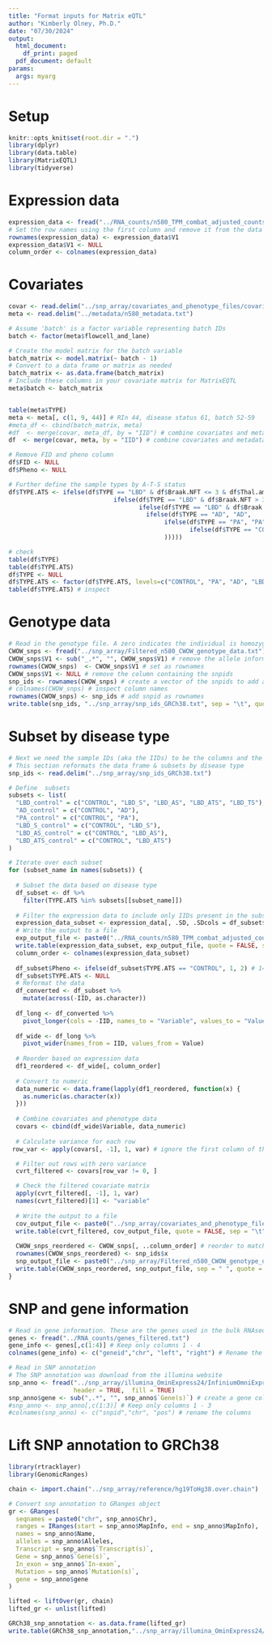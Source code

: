 ```yaml
---
title: "Format inputs for Matrix eQTL"
author: "Kimberly Olney, Ph.D."
date: "07/30/2024"
output:
  html_document:
    df_print: paged
  pdf_document: default
params:
  args: myarg
---
```


# Setup
```r
knitr::opts_knit$set(root.dir = ".")
library(dplyr)
library(data.table)
library(MatrixEQTL)
library(tidyverse)
```

# Expression data 
```r
expression_data <- fread("../RNA_counts/n580_TPM_combat_adjusted_counts_log2.txt")
# Set the row names using the first column and remove it from the data frame
rownames(expression_data) <- expression_data$V1
expression_data$V1 <- NULL
column_order <- colnames(expression_data)
```

# Covariates 
```r
covar <- read.delim("../snp_array/covariates_and_phenotype_files/covariates_and_phenotypes.txt")
meta <- read.delim("../metadata/n580_metadata.txt")

# Assume 'batch' is a factor variable representing batch IDs
batch <- factor(meta$flowcell_and_lane)  

# Create the model matrix for the batch variable
batch_matrix <- model.matrix(~ batch - 1)
# Convert to a data frame or matrix as needed
batch_matrix <- as.data.frame(batch_matrix)
# Include these columns in your covariate matrix for MatrixEQTL
meta$batch <- batch_matrix


table(meta$TYPE)
meta <- meta[, c(1, 9, 44)] # RIn 44, disease status 61, batch 52-59
#meta_df <- cbind(batch_matrix, meta)
#df  <- merge(covar, meta_df, by = "IID") # combine covariates and metadata so that RIN is now included
df  <- merge(covar, meta, by = "IID") # combine covariates and metadata so that RIN is now included

# Remove FID and pheno column 
df$FID <- NULL
df$Pheno <- NULL

# Further define the sample types by A-T-S status 
df$TYPE.ATS <- ifelse(df$TYPE == "LBD" & df$Braak.NFT <= 3 & df$Thal.amyloid < 2, "LBD_S",
                             ifelse(df$TYPE == "LBD" & df$Braak.NFT > 3 & df$Thal.amyloid >= 2, "LBD_ATS",
                                    ifelse(df$TYPE == "LBD" & df$Braak.NFT <= 3 & df$Thal.amyloid >= 2, "LBD_AS", # high amyloid 
                                      ifelse(df$TYPE == "AD", "AD",
                                           ifelse(df$TYPE == "PA", "PA",
                                                  ifelse(df$TYPE == "CONTROL", "CONTROL", "LBD_TS") # high Braak
                                           )))))

# check
table(df$TYPE)
table(df$TYPE.ATS)
df$TYPE <- NULL
df$TYPE.ATS <- factor(df$TYPE.ATS, levels=c("CONTROL", "PA", "AD", "LBD_S", "LBD_TS", "LBD_AS", "LBD_ATS"))
table(df$TYPE.ATS) # inspect
```

# Genotype data
```r
# Read in the genotype file. A zero indicates the individual is homozygous reference, a 1 is heterozygous, a 2 is homozygous alternate 
CWOW_snps <- fread("../snp_array/Filtered_n580_CWOW_genotype_data.txt") 
CWOW_snps$V1 <- sub("_.*", "", CWOW_snps$V1) # remove the allele information in the snpid 
rownames(CWOW_snps)  <- CWOW_snps$V1 # set as rownames 
CWOW_snps$V1 <- NULL # remove the column containing the snpids
snp_ids <- rownames(CWOW_snps) # create a vector of the snpids to add as rownames 
# colnames(CWOW_snps) # inspect column names 
rownames(CWOW_snps) <- snp_ids # add snpid as rownames 
write.table(snp_ids, "../snp_array/snp_ids_GRCh38.txt", sep = "\t", quote = FALSE, row.names = FALSE)
```

# Subset by disease type 
```r
# Next we need the sample IDs (aka the IIDs) to be the columns and the rows to be the covariates
# This section reformats the data frame & subsets by disease type 
snp_ids <- read.delim("../snp_array/snp_ids_GRCh38.txt")

# Define  subsets
subsets <- list(
  "LBD_control" = c("CONTROL", "LBD_S", "LBD_AS", "LBD_ATS", "LBD_TS"), # all LBD types
  "AD_control" = c("CONTROL", "AD"),
  "PA_control" = c("CONTROL", "PA"),
  "LBD_S_control" = c("CONTROL", "LBD_S"),
  "LBD_AS_control" = c("CONTROL", "LBD_AS"),
  "LBD_ATS_control" = c("CONTROL", "LBD_ATS")
)

# Iterate over each subset
for (subset_name in names(subsets)) {
  
  # Subset the data based on disease type
  df_subset <- df %>% 
    filter(TYPE.ATS %in% subsets[[subset_name]])
  
  # Filter the expression data to include only IIDs present in the subset
  expression_data_subset <- expression_data[, .SD, .SDcols = df_subset$IID]
  # Write the output to a file
  exp_output_file <- paste0("../RNA_counts/n580_TPM_combat_adjusted_counts_log2_", subset_name, ".txt")
  write.table(expression_data_subset, exp_output_file, quote = FALSE, sep = "\t", row.names = TRUE)
  column_order <- colnames(expression_data_subset)
  
  df_subset$Pheno <- ifelse(df_subset$TYPE.ATS == "CONTROL", 1, 2) # 1=unaffected (control), 2=affected (case)
  df_subset$TYPE.ATS <- NULL
  # Reformat the data 
  df_converted <- df_subset %>%
    mutate(across(-IID, as.character))
  
  df_long <- df_converted %>%
    pivot_longer(cols = -IID, names_to = "Variable", values_to = "Value")
  
  df_wide <- df_long %>%
    pivot_wider(names_from = IID, values_from = Value)
  
  # Reorder based on expression data
  df1_reordered <- df_wide[, column_order]
  
  # Convert to numeric
  data_numeric <- data.frame(lapply(df1_reordered, function(x) {
    as.numeric(as.character(x))
  }))
  
  # Combine covariates and phenotype data
  covars <- cbind(df_wide$Variable, data_numeric)
  
  # Calculate variance for each row
 row_var <- apply(covars[, -1], 1, var) # ignore the first column of the variables

  # Filter out rows with zero variance
  cvrt_filtered <- covars[row_var != 0, ]

  # Check the filtered covariate matrix
  apply(cvrt_filtered[, -1], 1, var)
  names(cvrt_filtered)[1] <- "variable"
  
  # Write the output to a file
  cov_output_file <- paste0("../snp_array/covariates_and_phenotype_files/covariates_", subset_name, ".txt")
  write.table(cvrt_filtered, cov_output_file, quote = FALSE, sep = "\t", row.names = FALSE)
  
  CWOW_snps_reordered <- CWOW_snps[, ..column_order] # reorder to match the order of the expression data  
  rownames(CWOW_snps_reordered) <- snp_ids$x
  snp_output_file <- paste0("../snp_array/Filtered_n580_CWOW_genotype_data_", subset_name, ".txt")
  write.table(CWOW_snps_reordered, snp_output_file, sep = " ", quote = FALSE)
}
```

# SNP and gene information 
```r
# Read in gene information. These are the genes used in the bulk RNAseq differential expression analysis.
genes <- fread("../RNA_counts/genes_filtered.txt")
gene_info <- genes[,c(1:4)] # Keep only columns 1 - 4
colnames(gene_info) <- c("geneid","chr", "left", "right") # Rename the columns 

# Read in SNP annotation
# The SNP annotation was download from the illumina website 
snp_anno <- fread("../snp_array/illumina_OminExpress24/InfiniumOmniExpress-24v1-3_A1.annotated.txt", 
                  header = TRUE,  fill = TRUE)
snp_anno$gene <- sub(",.*", "", snp_anno$`Gene(s)`) # create a gene column 
#snp_anno <- snp_anno[,c(1:3)] # Keep only columns 1 - 3
#colnames(snp_anno) <- c("snpid","chr", "pos") # rename the columns 
```

# Lift SNP annotation to GRCh38
```r
library(rtracklayer)
library(GenomicRanges)

chain <- import.chain("../snp_array/reference/hg19ToHg38.over.chain")

# Convert snp annotation to GRanges object
gr <- GRanges(
  seqnames = paste0("chr", snp_anno$Chr),
  ranges = IRanges(start = snp_anno$MapInfo, end = snp_anno$MapInfo),
  names = snp_anno$Name,
  alleles = snp_anno$Alleles, 
  Transcript = snp_anno$`Transcript(s)`, 
  Gene = snp_anno$`Gene(s)`, 
  In_exon = snp_anno$`In-exon`,
  Mutation = snp_anno$`Mutation(s)`, 
  gene = snp_anno$gene
)

lifted <- liftOver(gr, chain)
lifted_gr <- unlist(lifted)

GRCh38_snp_annotation <- as.data.frame(lifted_gr)
write.table(GRCh38_snp_annotation,"../snp_array/illumina_OminExpress24/InfiniumOmniExpress-24v1-3_A1.annotated_liftover_GRCh38.txt", sep = "\t", quote = FALSE, row.names = FALSE)
```



